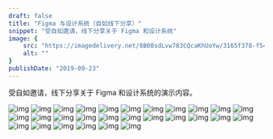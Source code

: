 ```yaml
---
draft: false
title: "Figma 与设计系统（自如线下分享）"
snippet: "受自如邀请，线下分享关于 Figma 和设计系统"
image: {
    src: "https://imagedelivery.net/8B08sdLvw783CQcaKhUoYw/3165f378-f54d-4e2c-6ffd-607500a1db00/public",
    alt: ""
}
publishDate: "2019-09-23"
---
```


受自如邀请，线下分享关于 Figma 和设计系统的演示内容。

![img](https://imagedelivery.net/8B08sdLvw783CQcaKhUoYw/5c68ef31-c020-4256-3e09-3be8619a4f00/public)
![img](https://imagedelivery.net/8B08sdLvw783CQcaKhUoYw/1efad072-20d5-4f7f-69af-ae48e7e7e100/public)
![img](https://imagedelivery.net/8B08sdLvw783CQcaKhUoYw/f1316e67-f9f3-46b9-f1fb-6555c290ed00/public)
![img](https://imagedelivery.net/8B08sdLvw783CQcaKhUoYw/be428402-dfe7-4520-bb09-91077ea4c000/public)
![img](https://imagedelivery.net/8B08sdLvw783CQcaKhUoYw/2821d7ec-e891-43a7-8b37-1872bc8a8900/public)
![img](https://imagedelivery.net/8B08sdLvw783CQcaKhUoYw/a1fc3e87-3353-4b24-2e65-ead51e6c3200/public)
![img](https://imagedelivery.net/8B08sdLvw783CQcaKhUoYw/6dd3dc5b-d37c-4290-db71-7db478c12c00/public)
![img](https://imagedelivery.net/8B08sdLvw783CQcaKhUoYw/0b76244c-cb43-4999-f155-316963e0bb00/public)
![img](https://imagedelivery.net/8B08sdLvw783CQcaKhUoYw/37dab050-3c24-4bbe-14c3-7e00f6500400/public)
![img](https://imagedelivery.net/8B08sdLvw783CQcaKhUoYw/f855482a-9b85-4151-ec2a-6cf0e986ff00/public)
![img](https://imagedelivery.net/8B08sdLvw783CQcaKhUoYw/b9faad6a-b612-4a0d-d5e6-eb2c5eb17e00/public)
![img](https://imagedelivery.net/8B08sdLvw783CQcaKhUoYw/937ba829-5f3d-4be4-4ad3-0a1020206d00/public)
![img](https://imagedelivery.net/8B08sdLvw783CQcaKhUoYw/37e8878b-a5f2-4221-55ba-f113ddd39e00/public)
![img](https://imagedelivery.net/8B08sdLvw783CQcaKhUoYw/2452a8b1-6b36-4a34-3329-2b9e5a561400/public)
![img](https://imagedelivery.net/8B08sdLvw783CQcaKhUoYw/ada5e897-d8db-4537-b589-889bf1f73a00/public)
![img](https://imagedelivery.net/8B08sdLvw783CQcaKhUoYw/ff4f2a51-7f7a-4c95-2094-4c8847784600/public)
![img](https://imagedelivery.net/8B08sdLvw783CQcaKhUoYw/d8907abe-1bd7-4f7c-300b-8c0803eda200/public)
![img](https://imagedelivery.net/8B08sdLvw783CQcaKhUoYw/032fd08c-ab43-4eb1-cf60-2180cbcfbf00/public)
![img](https://imagedelivery.net/8B08sdLvw783CQcaKhUoYw/a67f732c-fb1d-4fae-08b1-2ccd7f197a00/public)
![img](https://imagedelivery.net/8B08sdLvw783CQcaKhUoYw/abfad565-361f-4cc2-c13d-7290e5cf6800/public)
![img](https://imagedelivery.net/8B08sdLvw783CQcaKhUoYw/d1609918-5d3f-4147-5a8a-749b555d9c00/public)
![img](https://imagedelivery.net/8B08sdLvw783CQcaKhUoYw/1b175132-8910-47a9-b4b0-e57a214b0f00/public)
![img](https://imagedelivery.net/8B08sdLvw783CQcaKhUoYw/11fc20ce-aae4-4201-74b9-98e4a265ee00/public)
![img](https://imagedelivery.net/8B08sdLvw783CQcaKhUoYw/25446656-4fd5-4c98-c641-847fe55faf00/public)
![img](https://imagedelivery.net/8B08sdLvw783CQcaKhUoYw/45fdd29a-b52f-487e-f3ff-8e114089cf00/public)
![img](https://imagedelivery.net/8B08sdLvw783CQcaKhUoYw/006158db-67b9-454b-0b0e-b7d645da5000/public)
![img](https://imagedelivery.net/8B08sdLvw783CQcaKhUoYw/e9fc27c6-4750-4af0-8001-0fb5d5724800/public)
![img](https://imagedelivery.net/8B08sdLvw783CQcaKhUoYw/0b7a31ae-5243-4a3b-edb3-be2632630300/public)
